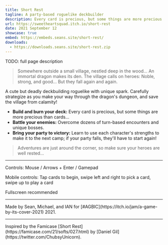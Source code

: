 ```yaml
---
title: Short Rest
tagline: A party-based roguelike deckbuilder
description: Every card is precious, but some things are more precious than cards... Carefully strategize as you make your way through the dragon's dungeon, and save the village from calamity!
url: https://sweetheartsquad.itch.io/short-rest
date: 2021 September 12
showcase: true
embed: https://embeds.seans.site/short-rest/
downloads:
  - https://downloads.seans.site/short-rest.zip
---
```


TODO: full page description


> Somewhere outside a small village, nestled deep in the wood...
> An immortal dragon makes its den.
> The village calls on heroes: Noble, strong, and good...
> But they fall again and again.

<p>A cute but deadly deckbuilding roguelike with unique spark. Carefully strategize as you make your way through the dragon's dungeon, and save the village from calamity!</p>

- <strong>Build and burn your deck:</strong> Every card is precious, but some things are more precious than cards...
- <strong>Battle your enemies:</strong> Overcome dozens of turn-based encounters and unique bosses.
- <strong>Bring your party to victory:</strong> Learn to use each character's strengths to make it to the next camp; if your party falls, they'll have to start again!

> Adventures are just around the corner, so make sure your heroes are well rested...

---

<p>Controls: Mouse / Arrows + Enter / Gamepad</p>
<p>Mobile controls: Tap cards to begin, swipe left and right to pick a card, swipe up to play a card</p>
<p>Fullscreen recommended<br></p>

---

<p>Made by Sean, Michael, and IAN for [#AGBIC](https://itch.io/jam/a-game-by-its-cover-2021) 2021.</p>

---

<p>Inspired by the Famicase [Short Rest](https://famicase.com/21/softs/027.html) by [Daniel Gil](https://twitter.com/ChubsyUnicorn).</p>
